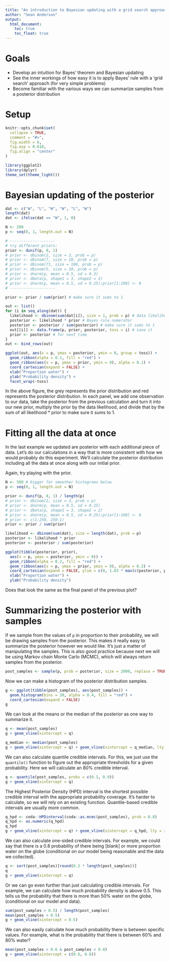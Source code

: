 ```yaml
---
title: "An introduction to Bayesian updating with a grid search approach"
author: "Sean Anderson"
output:
  html_document:
    toc: true
    toc_float: true
---
```


# Goals

- Develop an intuition for Bayes' theorem and Bayesian updating
- See the inner workings of how easy it is to apply Bayes' rule with a 'grid 
  search' approach (for very simple problems)
- Become familiar with the various ways we can summarize samples from a 
  posterior distribution

# Setup

```r
knitr::opts_chunk$set(
  collapse = TRUE,
  comment = "#>",
  fig.width = 6,
  fig.asp = 0.618,
  fig.align = "center"
)
```

```r
library(ggplot2)
library(dplyr)
theme_set(theme_light())
```

# Bayesian updating of the posterior

```r
dat <- c("W", "L", "W", "W", "L", "W")
length(dat)
dat <- ifelse(dat == "W", 1, 0)

N <- 200
p <- seq(0, 1, length.out = N)

# --------------------
# try different priors:
prior <- dunif(p, 0, 1)
# prior <- dbinom(2, size = 3, prob = p)
# prior <- dbinom(7, size = 10, prob = p)
# prior <- dbinom(71, size = 100, prob = p)
# prior <- dbinom(5, size = 10, prob = p)
# prior <- dnorm(p, mean = 0.5, sd = 0.3)
# prior <- dbeta(p, shape1 = 3, shape2 = 2)
# prior <- dnorm(p, mean = 0.5, sd = 0.25);prior[1:100] <- 0
# --------------------

prior <- prior / sum(prior) # make sure it sums to 1

out <- list()
for (i in seq_along(dat)) {
  likelihood <- dbinom(sum(dat[i]), size = 1, prob = p) # data likelihood
  posterior <- likelihood * prior # Bayes rule numerator
  posterior <- posterior / sum(posterior) # make sure it sums to 1
  out[[i]] <- data.frame(p, prior, posterior, toss = i) # save it
  prior <- posterior # for next time
}
out <- bind_rows(out)

ggplot(out, aes(x = p, ymax = posterior, ymin = 0, group = toss)) +
  geom_ribbon(alpha = 0.1, fill = "red") +
  geom_ribbon(aes(x = p, ymax = prior, ymin = 0), alpha = 0.1) +
  coord_cartesian(expand = FALSE) +
  xlab("Proportion water") +
  ylab("Probability density") +
  facet_wrap(~toss)
```

In the above figure, the grey represents the prior distribution and red represents the posterior distribution. In each panel, we add one observation to our data, take the posterior from the previous calculation and turn it into our new prior, multiply the prior by the data likelihood, and divide that by the sum of all likelihood * prior to make sure it sums to 1.

# Fitting all the data at once

In the last example we updated are posterior with each additional piece of data. Let's do our calculations in a way that is more consistent with how we would probably do this experiment. We'll calculate the posterior distribution including all the data at once along with our initial prior.

Again, try playing with the prior.

```r
N <- 500 # bigger for smoother histograms below
p <- seq(0, 1, length.out = N)

prior <- dunif(p, 0, 1) / length(p)
# prior <- dbinom(2, size = 3, prob = p)
# prior <- dnorm(p, mean = 0.5, sd = 0.25)
# prior <- dbeta(p, shape1 = 3, shape2 = 2)
# prior <- dnorm(p, mean = 0.5, sd = 0.25);prior[1:100] <- 0
# prior <- c(1:250, 250:1)
prior <- prior / sum(prior)

likelihood <- dbinom(sum(dat), size = length(dat), prob = p)
posterior <- likelihood * prior
posterior <- posterior / sum(posterior)

ggplot(tibble(posterior, prior), 
  aes(x = p, ymax = posterior, ymin = 0)) +
  geom_ribbon(alpha = 0.2, fill = "red") +
  geom_ribbon(aes(x = p, ymax = prior, ymin = 0), alpha = 0.2) +
  coord_cartesian(expand = FALSE, ylim = c(0, 1.03 * max(c(posterior, prior)))) +
  xlab("Proportion water") +
  ylab("Probability density")
```

Does that look the same as the final panel of the previous plot? 

# Summarizing the posterior with samples

If we sample from the values of `p` in proportion to their probability, we will be drawing samples from the posterior. This makes it really easy to summarize the posterior however we would like. It's just a matter of manipulating the samples. This is also good practice because next we will be using Markov chain Monte Carlo (MCMC), which will always return samples from the posterior.

```r
post_samples <- sample(p, prob = posterior, size = 2000, replace = TRUE)
```

Now we can make a histogram of the posterior distribution samples.

```r
g <- ggplot(tibble(post_samples), aes(post_samples)) + 
  geom_histogram(bins = 30, alpha = 0.4, fill = "red") +
  coord_cartesian(expand = FALSE)
g
```

We can look at the means or the median of the posterior as one way to summarize it. 

```r
q <- mean(post_samples)
g + geom_vline(xintercept = q)

q_median <- median(post_samples)
g + geom_vline(xintercept = q) + geom_vline(xintercept = q_median, lty = 2)
```

We can also calculate quantile credible intervals. For this, we just use the `quantile()` function to figure out the appropriate thresholds for a given probability. Here we will calculate an 80% credible interval.

```r
q <- quantile(post_samples, probs = c(0.1, 0.9))
g + geom_vline(xintercept = q)
```

The Highest Posterior Density (HPD) interval is the shortest possible credible interval with the appropriate probability coverage. It's harder to calculate, so we will rely on an existing function. Quantile-based credible intervals are usually more common.

```r
q_hpd <- coda::HPDinterval(coda::as.mcmc(post_samples), prob = 0.8)
q_hpd <- as.numeric(q_hpd)
q_hpd
g + geom_vline(xintercept = q) + geom_vline(xintercept = q_hpd, lty = 2)
```

We can also calculate one-sided credible intervals. For example, we could say that there is a 0.8 probability of there being [blank] or more proportion water on the globe (conditional on our model being reasonable and the data we collected).

```r
q <- sort(post_samples)[round(0.2 * length(post_samples))]
q
g + geom_vline(xintercept = q)
```

Or we can go even further than just calculating credible intervals. For example, we can calculate how much probability density is above 0.5. This tells us the probability that there is more than 50% water on the globe, (conditional on our model and data).

```r
sum(post_samples > 0.5) / length(post_samples)
mean(post_samples > 0.5)
g + geom_vline(xintercept = 0.5)
```

We can also easily calculate how much probability there is between specific values. For example, what is the probability that there is between 60% and 80% water?

```r
mean(post_samples > 0.6 & post_samples < 0.8)
g + geom_vline(xintercept = c(0.6, 0.8))
```
